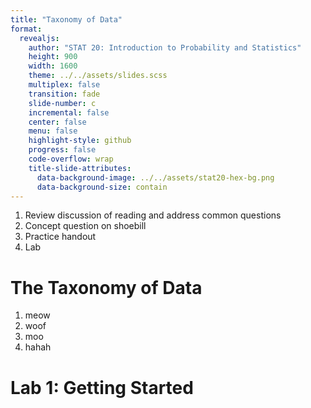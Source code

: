 ```yaml
---
title: "Taxonomy of Data"
format:
  revealjs:
    author: "STAT 20: Introduction to Probability and Statistics"
    height: 900
    width: 1600
    theme: ../../assets/slides.scss
    multiplex: false
    transition: fade
    slide-number: c
    incremental: false
    center: false
    menu: false
    highlight-style: github
    progress: false
    code-overflow: wrap
    title-slide-attributes:
      data-background-image: ../../assets/stat20-hex-bg.png
      data-background-size: contain
---
```


:::notes
1. Review discussion of reading and address common questions
2. Concept question on shoebill
3. Practice handout
4. Lab
:::

# The Taxonomy of Data


1. meow
2. woof
3. moo
4. hahah

# Lab 1: Getting Started
